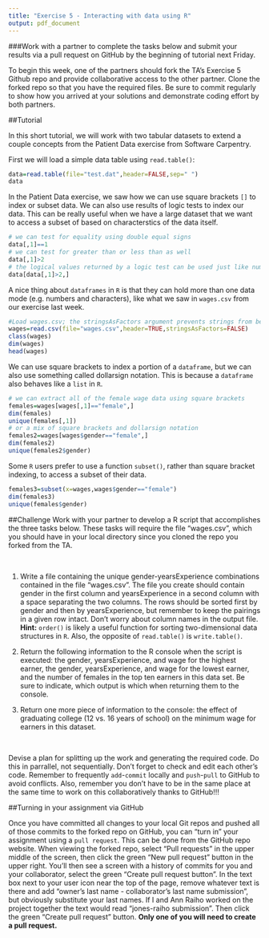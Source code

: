 ```yaml
---
title: "Exercise 5 - Interacting with data using R"
output: pdf_document
---
```


\pagenumbering{gobble}

###Work with a partner to complete the tasks below and submit your results via a pull request on GitHub by the beginning of tutorial next Friday.

To begin this week, one of the partners should fork the TA's Exercise 5 Github repo and provide collaborative access to the other partner. Clone the forked repo so that you have the required files. Be sure to commit regularly to show how you arrived at your solutions and demonstrate coding effort by both partners.

##Tutorial

In this short tutorial, we will work with two tabular datasets to extend a couple concepts from the Patient Data exercise from Software Carpentry.

First we will load a simple data table using `read.table()`:

```r
data=read.table(file="test.dat",header=FALSE,sep=" ")
data
```

In the Patient Data exercise, we saw how we can use square brackets `[]` to index or subset data. We can also use results of logic tests to index our data. This can be really useful when we have a large dataset that we want to access a subset of based on characterstics of the data itself.

```r
# we can test for equality using double equal signs
data[,1]==1
# we can test for greater than or less than as well
data[,1]>2
# the logical values returned by a logic test can be used just like numbers to index a data structure
data[data[,1]>2,]
```

A nice thing about `dataframes` in `R` is that they can hold more than one data mode (e.g. numbers and characters), like what we saw in `wages.csv` from our exercise last week.

```r
#Load wages.csv; the stringsAsFactors argument prevents strings from being treated as factors
wages=read.csv(file="wages.csv",header=TRUE,stringsAsFactors=FALSE)
class(wages)
dim(wages)
head(wages)
```

We can use square brackets to index a portion of a `dataframe`, but we can also use something called dollarsign notation. This is because a `dataframe` also behaves like a `list` in `R`.

```r
# we can extract all of the female wage data using square brackets
females=wages[wages[,1]=="female",]
dim(females)
unique(females[,1])
# or a mix of square brackets and dollarsign notation
females2=wages[wages$gender=="female",]
dim(females2)
unique(females2$gender)
```

Some `R` users prefer to use a function `subset()`, rather than square bracket indexing, to access a subset of their data.

```r
females3=subset(x=wages,wages$gender=="female")
dim(females3)
unique(females$gender)
```

\newpage

##Challenge
Work with your partner to develop a R script that accomplishes the three tasks below. These tasks will require the file "wages.csv", which you should have in your local directory since you cloned the repo you forked from the TA.

&nbsp;

1. Write a file containing the unique gender-yearsExperience combinations contained in the file "wages.csv". The file you create should contain gender in the first column and yearsExperience in a second column with a space separating the two columns. The rows should be sorted first by gender and then by yearsExperience, but remember to keep the pairings in a given row intact. Don't worry about column names in the output file. **Hint:** `order()` is likely a useful function for sorting two-dimensional data structures in `R`. Also, the opposite of `read.table()` is `write.table()`.

2. Return the following information to the R console when the script is executed: the gender, yearsExperience, and wage for the highest earner, the gender, yearsExperience, and wage for the lowest earner, and the number of females in the top ten earners in this data set. Be sure to indicate, which output is which when returning them to the console.

3. Return one more piece of information to the console: the effect of graduating college (12 vs. 16 years of school) on the minimum wage for earners in this dataset. 

&nbsp;

Devise a plan for splitting up the work and generating the required code. Do this in parrallel, not sequentially. Don't forget to check and edit each other's code. Remember to frequently `add`-`commit` locally and `push`-`pull` to GitHub to avoid conflicts. Also, remember you don't have to be in the same place at the same time to work on this collaboratively thanks to GitHub!!!

##Turning in your assignment via GitHub

Once you have committed all changes to your local Git repos and pushed all of those commits to the forked repo on GitHub, you can "turn in" your assignment using a `pull request`. This can be done from the GitHub repo website. When viewing the forked repo, select "Pull requests" in the upper middle of the screen, then click the green "New pull request" button in the upper right. You'll then see a screen with a history of commits for you and your collaborator, select the green "Create pull request button". In the text box next to your user icon near the top of the page, remove whatever text is there and add "owner's last name - collaborator's last name submission", but obviously substitute your last names. If I and Ann Raiho worked on the project together the text would read "jones-raiho submission". Then click the green "Create pull request" button. **Only one of you will need to create a pull request.**